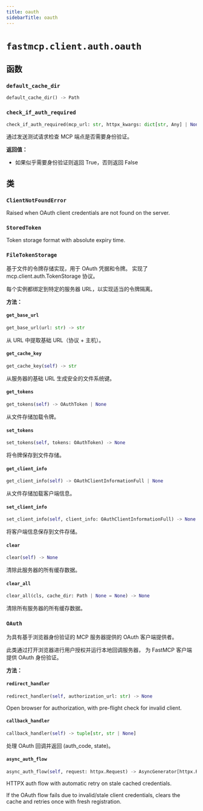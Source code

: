 ```yaml
---
title: oauth
sidebarTitle: oauth
---
```


# `fastmcp.client.auth.oauth`

## 函数

### `default_cache_dir` <sup><a href="https://github.com/jlowin/fastmcp/blob/main/src/fastmcp/client/auth/oauth.py#L55" target="_blank"><Icon icon="github" style="width: 14px; height: 14px;" /></a></sup>

```python
default_cache_dir() -> Path
```

### `check_if_auth_required` <sup><a href="https://github.com/jlowin/fastmcp/blob/main/src/fastmcp/client/auth/oauth.py#L199" target="_blank"><Icon icon="github" style="width: 14px; height: 14px;" /></a></sup>

```python
check_if_auth_required(mcp_url: str, httpx_kwargs: dict[str, Any] | None = None) -> bool
```


通过发送测试请求检查 MCP 端点是否需要身份验证。

**返回值：**
- 如果似乎需要身份验证则返回 True，否则返回 False


## 类

### `ClientNotFoundError` <sup><a href="https://github.com/jlowin/fastmcp/blob/main/src/fastmcp/client/auth/oauth.py#L38" target="_blank"><Icon icon="github" style="width: 14px; height: 14px;" /></a></sup>


Raised when OAuth client credentials are not found on the server.


### `StoredToken` <sup><a href="https://github.com/jlowin/fastmcp/blob/main/src/fastmcp/client/auth/oauth.py#L44" target="_blank"><Icon icon="github" style="width: 14px; height: 14px;" /></a></sup>


Token storage format with absolute expiry time.


### `FileTokenStorage` <sup><a href="https://github.com/jlowin/fastmcp/blob/main/src/fastmcp/client/auth/oauth.py#L59" target="_blank"><Icon icon="github" style="width: 14px; height: 14px;" /></a></sup>


基于文件的令牌存储实现，用于 OAuth 凭据和令牌。
实现了 mcp.client.auth.TokenStorage 协议。

每个实例都绑定到特定的服务器 URL，以实现适当的令牌隔离。


**方法：**

#### `get_base_url` <sup><a href="https://github.com/jlowin/fastmcp/blob/main/src/fastmcp/client/auth/oauth.py#L74" target="_blank"><Icon icon="github" style="width: 14px; height: 14px;" /></a></sup>

```python
get_base_url(url: str) -> str
```

从 URL 中提取基础 URL（协议 + 主机）。


#### `get_cache_key` <sup><a href="https://github.com/jlowin/fastmcp/blob/main/src/fastmcp/client/auth/oauth.py#L79" target="_blank"><Icon icon="github" style="width: 14px; height: 14px;" /></a></sup>

```python
get_cache_key(self) -> str
```

从服务器的基础 URL 生成安全的文件系统键。


#### `get_tokens` <sup><a href="https://github.com/jlowin/fastmcp/blob/main/src/fastmcp/client/auth/oauth.py#L94" target="_blank"><Icon icon="github" style="width: 14px; height: 14px;" /></a></sup>

```python
get_tokens(self) -> OAuthToken | None
```

从文件存储加载令牌。


#### `set_tokens` <sup><a href="https://github.com/jlowin/fastmcp/blob/main/src/fastmcp/client/auth/oauth.py#L126" target="_blank"><Icon icon="github" style="width: 14px; height: 14px;" /></a></sup>

```python
set_tokens(self, tokens: OAuthToken) -> None
```

将令牌保存到文件存储。


#### `get_client_info` <sup><a href="https://github.com/jlowin/fastmcp/blob/main/src/fastmcp/client/auth/oauth.py#L143" target="_blank"><Icon icon="github" style="width: 14px; height: 14px;" /></a></sup>

```python
get_client_info(self) -> OAuthClientInformationFull | None
```

从文件存储加载客户端信息。


#### `set_client_info` <sup><a href="https://github.com/jlowin/fastmcp/blob/main/src/fastmcp/client/auth/oauth.py#L171" target="_blank"><Icon icon="github" style="width: 14px; height: 14px;" /></a></sup>

```python
set_client_info(self, client_info: OAuthClientInformationFull) -> None
```

将客户端信息保存到文件存储。


#### `clear` <sup><a href="https://github.com/jlowin/fastmcp/blob/main/src/fastmcp/client/auth/oauth.py#L177" target="_blank"><Icon icon="github" style="width: 14px; height: 14px;" /></a></sup>

```python
clear(self) -> None
```

清除此服务器的所有缓存数据。


#### `clear_all` <sup><a href="https://github.com/jlowin/fastmcp/blob/main/src/fastmcp/client/auth/oauth.py#L186" target="_blank"><Icon icon="github" style="width: 14px; height: 14px;" /></a></sup>

```python
clear_all(cls, cache_dir: Path | None = None) -> None
```

清除所有服务器的所有缓存数据。


### `OAuth` <sup><a href="https://github.com/jlowin/fastmcp/blob/main/src/fastmcp/client/auth/oauth.py#L229" target="_blank"><Icon icon="github" style="width: 14px; height: 14px;" /></a></sup>


为具有基于浏览器身份验证的 MCP 服务器提供的 OAuth 客户端提供者。

此类通过打开浏览器进行用户授权并运行本地回调服务器，
为 FastMCP 客户端提供 OAuth 身份验证。


**方法：**

#### `redirect_handler` <sup><a href="https://github.com/jlowin/fastmcp/blob/main/src/fastmcp/client/auth/oauth.py#L309" target="_blank"><Icon icon="github" style="width: 14px; height: 14px;" /></a></sup>

```python
redirect_handler(self, authorization_url: str) -> None
```

Open browser for authorization, with pre-flight check for invalid client.


#### `callback_handler` <sup><a href="https://github.com/jlowin/fastmcp/blob/main/src/fastmcp/client/auth/oauth.py#L330" target="_blank"><Icon icon="github" style="width: 14px; height: 14px;" /></a></sup>

```python
callback_handler(self) -> tuple[str, str | None]
```

处理 OAuth 回调并返回 (auth_code, state)。


#### `async_auth_flow` <sup><a href="https://github.com/jlowin/fastmcp/blob/main/src/fastmcp/client/auth/oauth.py#L363" target="_blank"><Icon icon="github" style="width: 14px; height: 14px;" /></a></sup>

```python
async_auth_flow(self, request: httpx.Request) -> AsyncGenerator[httpx.Request, httpx.Response]
```

HTTPX auth flow with automatic retry on stale cached credentials.

If the OAuth flow fails due to invalid/stale client credentials,
clears the cache and retries once with fresh registration.


